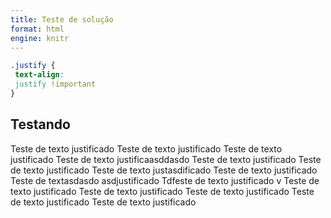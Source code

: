 ```yaml
---
title: Teste de solução
format: html
engine: knitr
---
```


```css
.justify {
 text-align: 
 justify !important
}
```

## Testando

:::{.justify}
Teste de texto justificado Teste de texto justificado Teste de texto justificado Teste de texto justificaasddasdo Teste de texto justificado Teste de texto justificado Teste de texto justasdificado Teste de texto justificado Teste de textasdasdo asdjustificado Tdfeste de texto justificado v Teste de texto justificado Teste de texto justificado Teste de texto justificado Teste de texto justificado Teste de texto justificado

:::